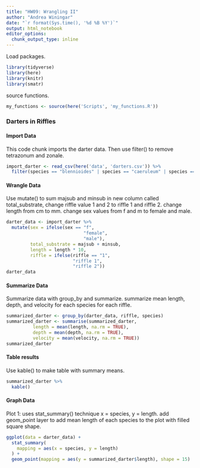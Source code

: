 ```yaml
---
title: "HW09: Wrangling II"
author: "Andrea Winingar"
date: "`r format(Sys.time(), '%d %B %Y')`"
output: html_notebook
editor_options: 
  chunk_output_type: inline
---
```


Load packages.

```r
library(tidyverse)
library(here)
library(knitr)
library(smatr)
```

source functions.

```r
my_functions <- source(here('Scripts', 'my_functions.R'))
```

### Darters in Riffles

#### Import Data

This code chunk imports the darter data. Then use filter() to remove tetrazonum and zonale. 

```r
import_darter <- read_csv(here('data', 'darters.csv')) %>% 
  filter(species == "blennioides" | species == "caeruleum" | species == "spectabile")
```

#### Wrangle Data

Use mutate() to sum majsub and minsub in new column called total_substrate, change riffle value 1 and 2 to riffle 1 and riffle 2. change length from cm to mm. change sex values from f and m to female and male. 

```r
darter_data <- import_darter %>% 
  mutate(sex = ifelse(sex == "f", 
                             "female", 
                             "male"),
         total_substrate = majsub + minsub,
         length = length * 10,
         riffle = ifelse(riffle == "1",
                         "riffle 1",
                         "riffle 2"))
darter_data
```

#### Summarize Data

Summarize data with group_by and summarize. summarize mean length, depth, and velocity for each species for each riffle. 

```r
summarized_darter <- group_by(darter_data, riffle, species)
summarized_darter <- summarise(summarized_darter, 
          length = mean(length, na.rm = TRUE), 
          depth = mean(depth, na.rm = TRUE),
          velocity = mean(velocity, na.rm = TRUE))
summarized_darter
```

#### Table results

Use kable() to make table with summary means.

```r
summarized_darter %>% 
  kable()
```

#### Graph Data

Plot 1: uses stat_summary() technique x = species, y = length. add geom_point layer to add mean length of each species to the plot with filled square shape.

```r
ggplot(data = darter_data) +
  stat_summary(
    mapping = aes(x = species, y = length)
  ) +
  geom_point(mapping = aes(y = summarized_darter$length), shape = 15)
```











